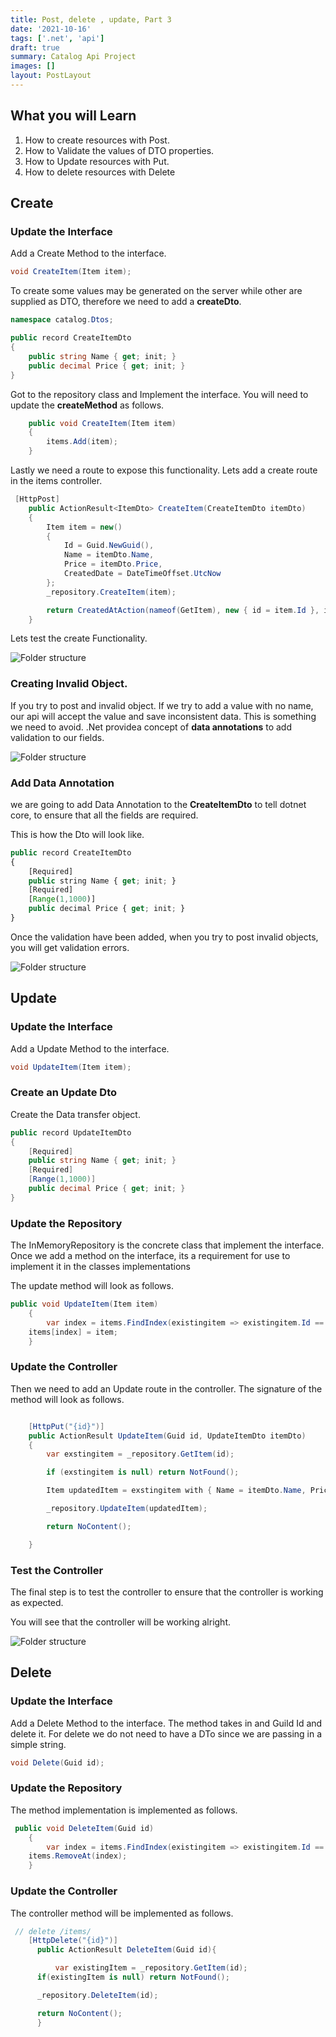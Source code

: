 ```yaml
---
title: Post, delete , update, Part 3
date: '2021-10-16'
tags: ['.net', 'api']
draft: true
summary: Catalog Api Project
images: []
layout: PostLayout
---
```


## What you will Learn

1. How to create resources with Post.
2. How to Validate the values of DTO properties.
3. How to Update resources with Put.
4. How to delete resources with Delete

## Create

### Update the Interface

Add a Create Method to the interface.

```csharp
void CreateItem(Item item);
```

To create some values may be generated on the server while other are supplied as DTO, therefore we need to add a **createDto**.

```csharp
namespace catalog.Dtos;

public record CreateItemDto
{
    public string Name { get; init; }
    public decimal Price { get; init; }
}
```

Got to the repository class and Implement the interface. You will need to update the **createMethod** as follows.

```csharp
    public void CreateItem(Item item)
    {
        items.Add(item);
    }
```

Lastly we need a route to expose this functionality. Lets add a create route in the items controller.

```csharp
 [HttpPost]
    public ActionResult<ItemDto> CreateItem(CreateItemDto itemDto)
    {
        Item item = new()
        {
            Id = Guid.NewGuid(),
            Name = itemDto.Name,
            Price = itemDto.Price,
            CreatedDate = DateTimeOffset.UtcNow
        };
        _repository.CreateItem(item);

        return CreatedAtAction(nameof(GetItem), new { id = item.Id }, item.AsDto());
    }
```

Lets test the create Functionality.

<div className="flex flex-wrap -mx-2 overflow-hidden xl:-mx-2">
  <div className="my-1 px-2 w-full overflow-hidden xl:my-1 xl:px-2 xl:w-1/2">
    <img alt="Folder structure" src="/static/images/crud/create.png" />
  </div>
</div>

### Creating Invalid Object.

If you try to post and invalid object. If we try to add a value with no name, our api will accept the value and save inconsistent data. This is something we need to avoid. .Net providea concept of **data annotations** to add validation to our fields.

<div className="flex flex-wrap -mx-2 overflow-hidden xl:-mx-2">
  <div className="my-1 px-2 w-full overflow-hidden xl:my-1 xl:px-2 xl:w-1/2">
    <img alt="Folder structure" src="/static/images/crud/invalidobject.png" />
  </div>
</div>

### Add Data Annotation

we are going to add Data Annotation to the **CreateItemDto** to tell dotnet core, to ensure that all the fields are required.

This is how the Dto will look like.

```Javascript
public record CreateItemDto
{
    [Required]
    public string Name { get; init; }
    [Required]
    [Range(1,1000)]
    public decimal Price { get; init; }
}
```

Once the validation have been added, when you try to post invalid objects, you will get validation errors.

<div className="flex flex-wrap -mx-2 overflow-hidden xl:-mx-2">
  <div className="my-1 px-2 w-full overflow-hidden xl:my-1 xl:px-2 xl:w-1/2">
    <img alt="Folder structure" src="/static/images/crud/validationerrors.png" />
  </div>
</div>

## Update

### Update the Interface

Add a Update Method to the interface.

```csharp
void UpdateItem(Item item);
```

### Create an Update Dto

Create the Data transfer object.

```csharp
public record UpdateItemDto
{
    [Required]
    public string Name { get; init; }
    [Required]
    [Range(1,1000)]
    public decimal Price { get; init; }
}
```

### Update the Repository

The InMemoryRepository is the concrete class that implement the interface. Once we add a method on the interface, its a requirement for use to implement it in the classes implementations

The update method will look as follows.

```csharp
public void UpdateItem(Item item)
    {
        var index = items.FindIndex(existingitem => existingitem.Id == item.Id);
	items[index] = item;
    }
```

### Update the Controller

Then we need to add an Update route in the controller. The signature of the method will look as follows.

```csharp

    [HttpPut("{id}")]
    public ActionResult UpdateItem(Guid id, UpdateItemDto itemDto)
    {
        var exstingitem = _repository.GetItem(id);

        if (exstingitem is null) return NotFound();

        Item updatedItem = exstingitem with { Name = itemDto.Name, Price = itemDto.Price };

        _repository.UpdateItem(updatedItem);

        return NoContent();

    }
```

### Test the Controller

The final step is to test the controller to ensure that the controller is working as expected.

You will see that the controller will be working alright.

<div className="flex flex-wrap -mx-2 overflow-hidden xl:-mx-2">
  <div className="my-1 px-2 w-full overflow-hidden xl:my-1 xl:px-2 xl:w-1/2">
    <img alt="Folder structure" src="/static/images/crud/updatetest.png" />
  </div>
</div>

## Delete

### Update the Interface

Add a Delete Method to the interface. The method takes in and Guild Id and delete it. For delete we do not need to have a DTo since we are passing in a simple string.

```csharp
void Delete(Guid id);
```

### Update the Repository

The method implementation is implemented as follows.

```csharp
 public void DeleteItem(Guid id)
    {
        var index = items.FindIndex(existingitem => existingitem.Id == id);
	items.RemoveAt(index);
    }
```

### Update the Controller

The controller method will be implemented as follows.

```csharp
 // delete /items/
    [HttpDelete("{id}")]
      public ActionResult DeleteItem(Guid id){

          var existingItem = _repository.GetItem(id);
	  if(existingItem is null) return NotFound();

	  _repository.DeleteItem(id);

	  return NoContent();
      }
```
